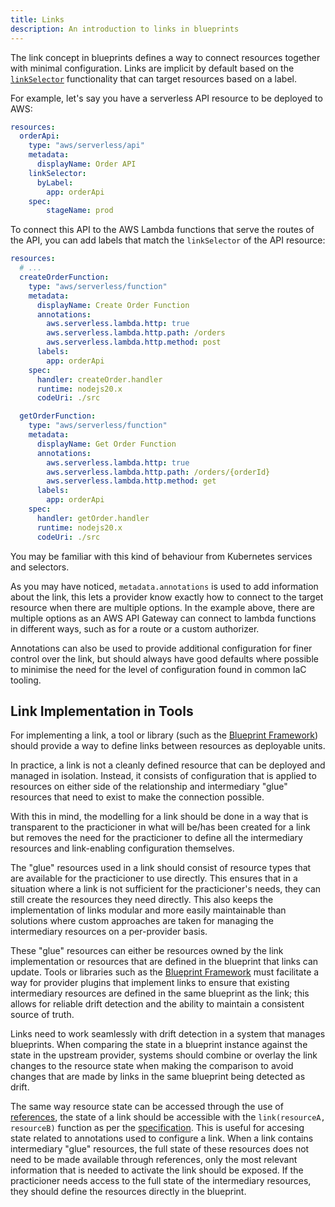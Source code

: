 ```yaml
---
title: Links
description: An introduction to links in blueprints
---
```


The link concept in blueprints defines a way to connect resources together with minimal configuration.
Links are implicit by default based on the [`linkSelector`](/docs/bluelink/blueprints/specification#linkselectordefinitions) functionality that can target resources based on a label.

For example, let's say you have a serverless API resource to be deployed to AWS:

```yaml
resources:
  orderApi:
    type: "aws/serverless/api"
    metadata:
      displayName: Order API
    linkSelector:
      byLabel:
        app: orderApi
    spec:
        stageName: prod
```

To connect this API to the AWS Lambda functions that serve the routes of the API, you can add labels that match the `linkSelector` of the API resource:

```yaml
resources:
  # ...
  createOrderFunction:
    type: "aws/serverless/function"
    metadata:
      displayName: Create Order Function
      annotations:
        aws.serverless.lambda.http: true
        aws.serverless.lambda.http.path: /orders
        aws.serverless.lambda.http.method: post
      labels:
        app: orderApi
    spec:
      handler: createOrder.handler
      runtime: nodejs20.x
      codeUri: ./src

  getOrderFunction:
    type: "aws/serverless/function"
    metadata:
      displayName: Get Order Function
      annotations:
        aws.serverless.lambda.http: true
        aws.serverless.lambda.http.path: /orders/{orderId}
        aws.serverless.lambda.http.method: get
      labels:
        app: orderApi
    spec:
      handler: getOrder.handler
      runtime: nodejs20.x
      codeUri: ./src
```

You may be familiar with this kind of behaviour from Kubernetes services and selectors.

As you may have noticed, `metadata.annotations` is used to add information about the link, this lets a provider know exactly how to connect to the target resource when there are multiple options.
In the example above, there are multiple options as an AWS API Gateway can connect to lambda functions in different ways, such as for a route or a custom authorizer.

Annotations can also be used to provide additional configuration for finer control over the link, but should always have good defaults where possible to minimise the need for the level of configuration found in common IaC tooling.

## Link Implementation in Tools

For implementing a link, a tool or library (such as the [Blueprint Framework](/docs/blueprint-framework)) should provide a way to define links between resources as deployable units.

In practice, a link is not a cleanly defined resource that can be deployed and managed in isolation. Instead, it consists of configuration that is applied to resources on either side of the relationship and intermediary "glue" resources that need to exist to make the connection possible.

With this in mind, the modelling for a link should be done in a way that is transparent to the practicioner in what will be/has been created for a link but removes the need for the practicioner to define all the intermediary resources and link-enabling configuration themselves.

The "glue" resources used in a link should consist of resource types that are available for the practicioner to use directly. This ensures that in a situation where a link is not sufficient for the practicioner's needs, they can still create the resources they need directly. This also keeps the implementation of links modular and more easily maintainable than solutions where custom approaches are taken for managing the intermediary resources on a per-provider basis.

These "glue" resources can either be resources owned by the link implementation or resources that are defined in the blueprint that links can update. Tools or libraries such as the [Blueprint Framework](/docs/blueprint-framework) must facilitate a way for provider plugins that implement links to ensure that existing intermediary resources are defined in the same blueprint as the link; this allows for reliable drift detection and the ability to maintain a consistent source of truth.

Links need to work seamlessly with drift detection in a system that manages blueprints. When comparing the state in a blueprint instance against the state in the upstream provider, systems should combine or overlay the link changes to the resource state when making the comparison to avoid changes that are made by links in the same blueprint being detected as drift.

The same way resource state can be accessed through the use of [references](/docs/bluelink/blueprints/specification#references--substitutions), the state of a link should be accessible with the `link(resourceA, resourceB)` function as per the [specification](./core-functions#link). This is useful for accesing state related to annotations used to configure a link.
When a link contains intermediary "glue" resources, the full state of these resources does not need to be made available through references, only the most relevant information that is needed to activate the link should be exposed. If the practicioner needs access to the full state of the intermediary resources, they should define the resources directly in the blueprint.
